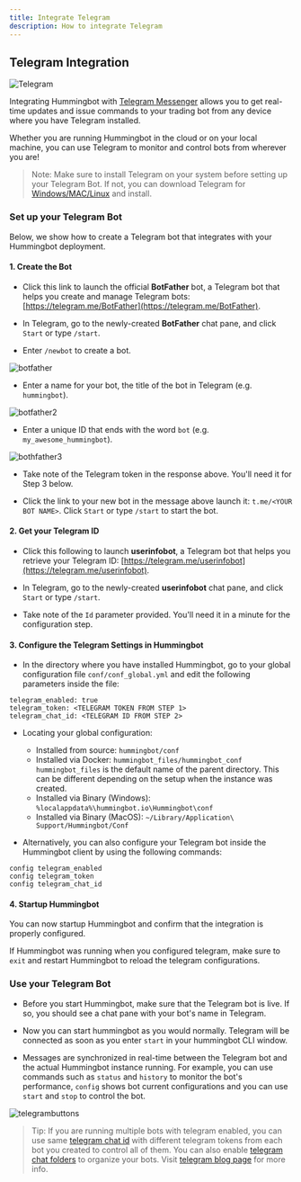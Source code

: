 ```yaml
---
title: Integrate Telegram
description: How to integrate Telegram
---
```


## Telegram Integration

![Telegram](/telegram.png)

Integrating Hummingbot with [Telegram Messenger](https://telegram.org/) allows you to get real-time updates and issue commands to your trading bot from any device where you have Telegram installed.

Whether you are running Hummingbot in the cloud or on your local machine, you can use Telegram to monitor and control bots from wherever you are!

> Note: Make sure to install Telegram on your system before setting up your Telegram Bot. If not, you can download Telegram for [Windows/MAC/Linux](https://desktop.telegram.org/) and install.

### Set up your Telegram Bot

Below, we show how to create a Telegram bot that integrates with your Hummingbot deployment.

#### 1. Create the Bot

- Click this link to launch the official **BotFather** bot, a Telegram bot that helps you create and manage Telegram bots: [https://telegram.me/BotFather](https://telegram.me/BotFather).

- In Telegram, go to the newly-created **BotFather** chat pane, and click `Start` or type `/start`.

- Enter `/newbot` to create a bot.

![botfather](botfather-1.png)

- Enter a name for your bot, the title of the bot in Telegram (e.g. `hummingbot`).

![botfather2](botfather-2.png)

- Enter a unique ID that ends with the word `bot` (e.g. `my_awesome_hummingbot`).

![bothfather3](botfather-3.png)

- Take note of the Telegram token in the response above. You'll need it for Step 3 below.

- Click the link to your new bot in the message above launch it: `t.me/<YOUR BOT NAME>`. Click `Start` or type `/start` to start the bot.

#### 2. Get your Telegram ID

- Click this following to launch **userinfobot**, a Telegram bot that helps you retrieve your Telegram ID: [https://telegram.me/userinfobot](https://telegram.me/userinfobot).

- In Telegram, go to the newly-created **userinfobot** chat pane, and click `Start` or type `/start`.

- Take note of the `Id` parameter provided. You'll need it in a minute for the configuration step.

#### 3. Configure the Telegram Settings in Hummingbot

- In the directory where you have installed Hummingbot, go to your global configuration file `conf/conf_global.yml` and edit the following parameters inside the file:

```
telegram_enabled: true
telegram_token: <TELEGRAM TOKEN FROM STEP 1>
telegram_chat_id: <TELEGRAM ID FROM STEP 2>
```

- Locating your global configuration:<br />

  - Installed from source: `hummingbot/conf`<br />
  - Installed via Docker: `hummingbot_files/hummingbot_conf`<br />
    `hummingbot_files` is the default name of the parent directory. This can be different depending on the setup
    when the instance was created.<br />
  - Installed via Binary (Windows): `%localappdata%\hummingbot.io\Hummingbot\conf`<br />
  - Installed via Binary (MacOS): `~/Library/Application\ Support/Hummingbot/Conf`<br />

- Alternatively, you can also configure your Telegram bot inside the Hummingbot client by using the following commands:

```
config telegram_enabled
config telegram_token
config telegram_chat_id
```

#### 4. Startup Hummingbot

You can now startup Hummingbot and confirm that the integration is properly configured.

If Hummingbot was running when you configured telegram, make sure to `exit` and restart Hummingbot to reload the telegram configurations.

### Use your Telegram Bot

- Before you start Hummingbot, make sure that the Telegram bot is live. If so, you should see a chat pane with your bot's name in Telegram.

- Now you can start hummingbot as you would normally. Telegram will be connected as soon as you enter `start` in
  your hummingbot CLI window.

- Messages are synchronized in real-time between the Telegram bot and the actual Hummingbot instance running. For example, you can use commands such as `status` and `history` to monitor the bot's performance, `config` shows bot current configurations and you can use `start` and `stop` to control the bot.

![telegrambuttons](telegram-buttons.png)

> Tip: If you are running multiple bots with telegram enabled, you can use same [telegram chat id](https://telegram.me/userinfobot) with different telegram tokens from each bot you created to control all of them. You can also enable [telegram chat folders](tg://settings/folders) to organize your bots. Visit [telegram blog page](https://telegram.org/blog/folders) for more info.
